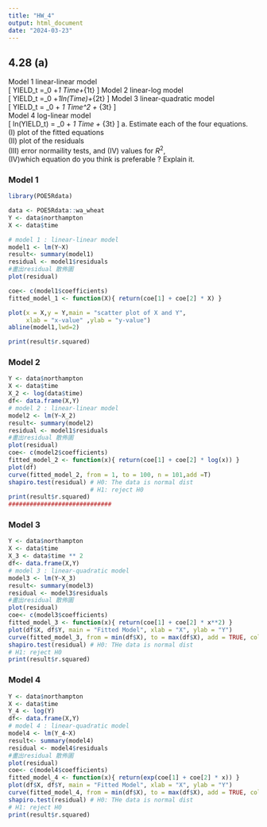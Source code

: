 ---
title: "HW_4"
output: html_document
date: "2024-03-23"
---


## 4.28 (a)

Model 1 linear-linear model\
\[
YIELD_t =\beta_0 +\beta_1 Time+\epsilon_{1t}
\]
Model 2 linear-log model\
\[
YIELD_t =\alpha_0 +\alpha_1ln(Time)+\epsilon_{2t}
\]
Model 3 linear-quadratic model\
\[
YIELD_t = \gamma_0 + \gamma_1 Time^2 + \epsilon_{3t}
\]
\
Model 4 log-linear model\
\[
ln(YIELD_t) = \phi_0 + \phi_1 Time + \epsilon_{3t}
\]
a. Estimate each of the four equations.\
(I) plot of the fitted equations \
(II) plot of the residuals \
(III) error normaility tests, and (IV) values for $R^2$, \
(IV)which equation do you think is preferable ? Explain it.\

### Model 1
```{r}
library(POE5Rdata)

data <- POE5Rdata::wa_wheat   
Y <- data$northampton
X <- data$time

# model 1 : linear-linear model 
model1 <- lm(Y~X)
result<- summary(model1)
residual <- model1$residuals
#畫出residual 散佈圖
plot(residual)

coe<- c(model1$coefficients)
fitted_model_1 <- function(X){ return(coe[1] + coe[2] * X) }

plot(x = X,y = Y,main = "scatter plot of X and Y",
     xlab = "x-value" ,ylab = "y-value")
abline(model1,lwd=2)

print(result$r.squared)


```

### Model 2 
```{r }
Y <- data$northampton
X <- data$time
X_2 <- log(data$time)
df<- data.frame(X,Y)
# model 2 : linear-linear model 
model2 <- lm(Y~X_2)
result<- summary(model2)
residual <- model1$residuals
#畫出residual 散佈圖
plot(residual)
coe<- c(model2$coefficients)
fitted_model_2 <- function(x){ return(coe[1] + coe[2] * log(x)) }
plot(df)
curve(fitted_model_2, from = 1, to = 100, n = 101,add =T)
shapiro.test(residual) # H0: The data is normal dist 
                       # H1: reject H0 
print(result$r.squared)
#############################


```

### Model 3
```{r }

Y <- data$northampton
X <- data$time
X_3 <- data$time ** 2 
df<- data.frame(X,Y)
# model 3 : linear-quadratic model 
model3 <- lm(Y~X_3)
result<- summary(model3)
residual <- model3$residuals
#畫出residual 散佈圖
plot(residual)
coe<- c(model3$coefficients)
fitted_model_3 <- function(x){ return(coe[1] + coe[2] * x**2) }
plot(df$X, df$Y, main = "Fitted Model", xlab = "X", ylab = "Y")
curve(fitted_model_3, from = min(df$X), to = max(df$X), add = TRUE, col = "red")
shapiro.test(residual) # H0: THe data is normal dist 
# H1: reject H0 
print(result$r.squared)

```



### Model 4 
```{r }
Y <- data$northampton
X <- data$time
Y_4 <- log(Y)
df<- data.frame(X,Y)
# model 4 : linear-quadratic model 
model4 <- lm(Y_4~X)
result<- summary(model4)
residual <- model4$residuals
#畫出residual 散佈圖
plot(residual)
coe<- c(model4$coefficients)
fitted_model_4 <- function(x){ return(exp(coe[1] + coe[2] * x)) }
plot(df$X, df$Y, main = "Fitted Model", xlab = "X", ylab = "Y")
curve(fitted_model_4, from = min(df$X), to = max(df$X), add = TRUE, col = "red")
shapiro.test(residual) # H0: THe data is normal dist 
# H1: reject H0 
print(result$r.squared)

```



